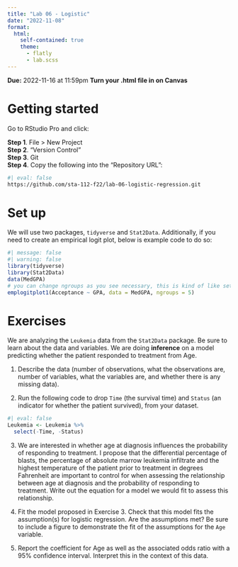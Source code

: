 ```yaml
---
title: "Lab 06 - Logistic"
date: "2022-11-08"
format: 
  html:
    self-contained: true
    theme:
      - flatly
      - lab.scss
---
```


**Due:** 2022-11-16 at 11:59pm
**Turn your .html file in on Canvas**

# Getting started

Go to RStudio Pro and click:

**Step 1**. File \> New Project\
**Step 2**. "Version Control"\
**Step 3**. Git\
**Step 4**. Copy the following into the "Repository URL":

```bash
#| eval: false
https://github.com/sta-112-f22/lab-06-logistic-regression.git
```

# Set up

We will use two packages, `tidyverse` and `Stat2Data`. Additionally, if you need to create an empirical logit plot, below is example code to do so:

```r
#| message: false
#| warning: false
library(tidyverse)
library(Stat2Data)
data(MedGPA)
# you can change ngroups as you see necessary, this is kind of like setting the number of bins in a histogram
emplogitplot1(Acceptance ~ GPA, data = MedGPA, ngroups = 5)
```

# Exercises

We are analyzing the `Leukemia` data from the `Stat2Data` package. Be sure to learn about the data and variables. We are doing **inference** on a model predicting whether the patient responded to treatment from Age. 

1. Describe the data (number of observations, what the observations are, number of variables, what the variables are, and whether there is any missing data).

2. Run the following code to drop `Time` (the survival time) and `Status` (an indicator for whether the patient survived), from your dataset.

```r
#| eval: false
Leukemia <- Leukemia %>%
  select(-Time, -Status)
```

3. We are interested in whether age at diagnosis influences the probability of responding to treatment. I propose that the differential percentage of blasts, the percentage of absolute marrow leukemia infiltrate and the highest temperature of the patient prior to treatment in degrees Fahrenheit are important to control for when assessing the relationship between age at diagnosis and the probability of responding to treatment. Write out the equation for a model we would fit to assess this relationship.

4. Fit the model proposed in Exercise 3. Check that this model fits the assumption(s) for logistic regression. Are the assumptions met? Be sure to include a figure to demonstrate the fit of the assumptions for the `Age` variable.

5. Report the coefficient for Age as well as the associated odds ratio with a 95% confidence interval. Interpret this in the context of this data.

